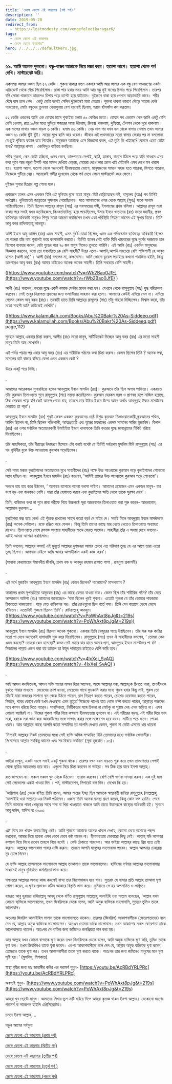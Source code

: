 ```yaml
---
title: 'ভেঙ্গে ফেলো এই কারাগার (ষষ্ঠ পর্ব)'
description: ''
date: 2019-05-20
redirect_from:
  - https://lostmodesty.com/vengefeloeikaragar6/
tags:
  - ভেঙ্গে ফেলো এই কারাগার
  - ভেঙ্গে ফেলো কারাগার"
hero: /../../../defaultHero.jpg
---
```


### ২৯. আমি অনেক শুকনো। বন্ধু-বান্ধব আমাকে নিয়ে মজা করে। হতাশা লাগে। হতাশা থেকে পর্ন দেখি। মাস্টারবেট করি।

একসময় আমার ওজন ছিল ৫২ কেজি। শুকনা থাকার ফলে একবার আমি আর আমার এক বন্ধু বেশ বড়ধরণের একটা এক্সিডেন্ট থেকে বেঁচে গিয়েছিলাম। রাস্তা পার হবার সময় আমি আর বন্ধু দুই বাসের চিপায় পড়ে গিয়েছিলাম। তারপর যদি সোজা থাকতাম তাহলেও চিপায় পড়ে চ্যাপ্টা হয়ে যাইতাম। দুইজনে বাকা হয়ে গেলাম আড়াআড়ি ভাবে। শরীর ঘেঁষে বাস চলে গেল। একটু মোটা হলেই সেদিন দুইজনেই মারা যেতাম। শুকনা থাকার কারণে দৌড়ে সহজে কেউ পারতোনা, মোটা বন্ধুদের তুলনায় খেলাধুলায় বেশ ভালোই ছিলাম, গরমে হাঁসফাঁস কম করতাম।

৫২ কেজি ওজনের আমি এক রোযার মাসে শুকাইয়া হলাম ৫০ কেজির মতো। রোযার পর একমাস কেন জানি একটু বেশি বেশি খেলাম, রাত ১০টার মধ্যে ঘুমিয়ে ফজরের সময় উঠলাম, রিলাক্স থাকলাম, দুশ্চিন্তা, টেনশন থেকে দূরে থাকলাম। এক মাসের মাথায় ওজন বাড়ল ৬ কেজি। হলাম ৫৬ কেজি। দেড় মাস পর যখন হল থেকে বাসায় গেলাম তখন আমার ওজন ৬১ কেজি ছুঁই ছুঁই। মায়ের মুখে হাসি আর ধরেনা। জীবনে এই প্রথমবারের মতো বাসায় ফেরার পর মা বললোনা যে তুই শুকিয়ে কঙ্কাল হয়ে গিয়েছি। মানুষজন আমাকে এসে জিজ্ঞাসা করল, এই তুমি কি খাইছো? কেমনে এতো মোটা হলা? আল্লাহ্‌র কসম। একবিন্দুও বাড়িয়ে বলছিনা।

শরীর শুকনা, কেন মোটা হচ্ছিনা, এসব ভেবে, তালপাতার সেপাই, কাঠি, হ্যাঙ্গার, বাতাস উঠলে পড়ে যাবি সাবধান এসব কথা শুনে আর বন্ধুরা টিশার্ট পরে মাসল দেখিয়ে বেড়ায়, মেয়েরা দেখে আর ক্রাশ খাই মেইনলি এসব দেখে মন খারাপ হয়। হতাশা আসে, হতাশা থেকে অনেকেই হীনমন্যতায় ভোগে, মানুষজনের সামনে সহজ হতে পারেনা, মিশতে পারেনা, নিজেকে গুটিয়ে নেয়। অনেকেই গভীর দুঃখবোধ থেকে পর্ন দেখে ফেলে মাস্টারবেট করে ফেলে।

দুইজন সুপার হিরোর গল্প শোনা যাক।

প্রথমজন হলেন এমন একজন যিনি এই দুনিয়ার বুকে যতো মানুষ হেঁটে বেড়িয়েছেন নবী, রাসূলের (আঃ) পর তিনিই সর্বশ্রেষ্ঠ। দুনিয়াতেই জান্নাতের সুসংবাদ পেয়েছিলেন। সাত আসমানের ওপর থেকে আল্লাহ্‌ (সুবঃ) যাকে সালাম পাঠিয়েছিলেন। তিনি ছিলেন আল্লাহ্‌র রাসূল (সাঃ) এর সবসময়ের সঙ্গী, ইসলামের প্রথম খলিফা। আল্লাহ্‌র রাসূল মারা যাবার পরে সবাই যখন হতবিহব্বল, কিংকর্তব্যবিমূঢ় হয়ে পড়েছিলেন, উমার ইবনে খাত্তাবের (রাঃ) মতো মহাবীর, প্রবল ব্যক্তিত্বের অধিকারী মানুষও শিশুর মতো আচরণ করছিলেন তখন একা পরিস্থিতি নিয়ন্ত্রণ আনেন এই সুপার হিরো। তিনি আবু বকর রাদিআল্লাহু আনহুম।

আলী ইবনে আবু তালিব (রাঃ) এমন সাহসী, এমন দুর্ধর্ষ যোদ্ধা ছিলেন, এমন এক পর্বতসমান ব্যক্তিত্বের অধিকারী ছিলেন যে শত্রুরা তাঁর নাম শুনলেই ভয়ে কাপাকাপি করতো। তিনিই হলেন সেই ব্যক্তি যিনি খায়বারের যুদ্ধে দুর্গের দরজাকে ঢাল হিসেবে ব্যবহার করেন, যেটা যুদ্ধের পরে ৭০ জন মানুষ মিলেও তুলতে পারিনি। এই আলি (রাঃ) একদিন মানুষদের জিজ্ঞাসা করলেন, বলো তো সবচাইতে কে বেশি সাহসী? উত্তর এলো- আপনি,আপনি সবচেয়ে বেশি শক্তিশালী হে আবুল হাসান (আলী রাঃ)’ । আলী (রাঃ) বললেন না, কক্ষনোনা। আমি কোনো ডুয়েল লড়াইয়ে কখনো পরাজিত হইনি, কিন্তু তারপরেও আবু বকর (রাঃ) আমার চাইতেও অনেক অনেক সাহসী। তিনি সবচেয়ে বেশি সাহসী।

([https://www.youtube.com/watch?v=rWb2Bao0JfE](https://www.youtube.com/watch?v=rWb2Bao0JfE) )

আলী (রাঃ) বললেন, বদরের যুদ্ধে একটি কমান্ড সেন্টার স্থাপন করা হল। যেখানে থেকে রাসূলুল্লাহ (সাঃ) যুদ্ধ পরিচালনা করবেন। সেই তাবুর নিরাপত্তা প্রদানের জন্য ভলান্টিয়ার আহবান করা হলো। আমাদের কেউই এগিয়ে গেল না। এগিয়ে গেলেন কেবল আবু বকর (রাঃ)। তরবারী হাতে তিনি আল্লাহ্‌র রাসূলের (সাঃ) তাঁবু পাহারা দিচ্ছিলেন। বিশ্বাস করো, তাঁর মতো সাহসী আমি কাউকেই দেখিনি’।

([https://www.kalamullah.com/Books/Abu%20Bakr%20As-Siddeeq.pdf](https://www.kalamullah.com/Books/Abu%20Bakr%20As-Siddeeq.pdf) page,112)

সুবহান আল্লাহ্‌ একবার চিন্তা করুন, আলীর (রাঃ) মতো মানুষ, সার্টিফিকেট দিচ্ছেন আবু বকর (রাঃ) এর মতো সাহসী মানুষ তিনি আর দেখেননি।

এই পর্যন্ত পড়ার পর এবার আবু বকর (রাঃ) এর শারীরিক গঠনের কথা চিন্তা করুন। কেমন ছিলেন তিনি ? অনেক লম্বা, মাসলের হাট বাজার বসিয়ে ফেলা এমন একজন কেউ ?

উত্তর একটু পরে দিচ্ছি।

.

আমাদের আরেকজন সুপারহিরো হলেন আবদুল্লাহ ইবনে মাসউদ (রাঃ)। কুরআনে তাঁর ছিল অগাধ পান্ডিত্য। একরাতে তাঁর কুরআন তিলাওয়াত শুনে রাসূলুল্লাহ (সাঃ) মন্তব্য করেছিলেন- কুরআন যেরকম সরস ও প্রাণবন্ত রূপে নাজিল হয়েছে, ঠিক সেরকম পড়ে যদি কেই আনন্দ পেতে চায়, তাহলে তার উচিত ইবনে উম্মে আবদ অর্থাৎ আবদুল্লাহ ইবনে মাসউদের কেরাতে তা পড়া’।

আবদুল্লাহ ইবনে মাসঊদ (রাঃ) শুধুই কেবল একজন কুরআনের শ্রেষ্ঠ বিশুদ্ধ কুরআন তিলাওয়াতকারী,কুরআনের পণ্ডিত, আবিদ ছিলেন না, তিনি ছিলেন শক্তিশালী, আত্মপ্রত্যয়ী এবং যুদ্ধের ময়দানের একদম সামনের সারির মুজাহিদ। বিলাল (রাঃ) এর ওপর সর্বাধিক অত্যাচারকারী উমাইইয়া ইবনে খালাফকে তিনি বদরের যুদ্ধে জাহান্নামের টিকিট ধরিয়ে দিয়েছিলেন।

তাঁর সাহসিকতা, তাঁর বীরত্বের উদাহরণ হিসেবে এটা বলাই যথেষ্ট যে তিনিই সর্বপ্রথম মুসলিম যিনি রাসূলুল্লাহ (সাঃ) এর পর পৃথিবীর বুকে উচ্চ আওয়াজে কুরআন পড়েছিলেন।

.

সেই সময় মক্কার কুরাইশদের অত্যাচারের মুখে সাহাবীদের (রাঃ) পক্ষে উচ্চ আওয়াজে কুরআন পড়ে কুরাইশদের শোনানো সম্ভব হচ্ছিল না। আবদুল্লাহ ইবনে মাসঊদ (রাঃ) বললেন, 'আমিই তাদের উচ্চ আওয়াজে কুরআন পড়ে শোনাবো'।

সকলে হায় হায় করে উঠলেন, ‘ আপনার ব্যাপারে আমরা ভরসা পাইনা। আমাদের প্রয়োজন এমন একজন মানুষ- যার বংশ বড় এবং জনবলও বেশি। যারা তাঁর হেফাযত করবে এবং কুরাইশের ক্ষতি থেকে তাকে সুরক্ষা দেবে'।

তিনি, বাকিদের কথা না শুনে ক্বাবা শরীফে গিয়ে উচ্চকন্ঠে সূরা আররহমান তিলাওয়াত করা শুরু করেন- আররহমান, আল্লামাল কুরআন...

কুরাইশরা স্তব্ধ হয়ে গেল! এই পুঁচকে রাখালের সাহস কতো বড়! দে মাইর দে। সবাই মিলে আবদুল্লাহ ইবনে মাসঊদকে (রাঃ) অনেক পেটালো। রক্তে রঞ্জিত করে ফেলল। কিন্তু তিনি তাদের কাছে মার খেতে খেতেও তিলাওয়াত অব্যাহত রাখেন। তিলাওয়াত শেষে রক্তাক্ত অবস্থায় সাহাবীদের মাঝে ফেরত আসেন। সাহাবীরা তাঁর এ অবস্থা দেখে বললেন- এটাই আমরা আশঙ্কা করছিলাম।

তিনি বললেন, আল্লাহ্‌র কসম! এই মুহূর্তে আল্লাহর দুশমনরা আমার চোখে এত পরিমাণ তুচ্ছ যে এর আগে তারা এতো তুচ্ছ ছিলনা। আপনারা চাইলে আমি আবার আগামীকাল একই কাজ করব’।

(সাহাবা কেরামায়ের ঈমানদীপ্ত জীবনি, প্রথম খন্ড ড আবদুর রহমান রাফাত পাশা , রাহনুমা প্রকাশনী)

.

এই মর্দে মুজাহিদ আবদুল্লাহ ইবনে মাসঊদ (রাঃ) কেমন ছিলেন? পালোয়ান? মাসলম্যান ?

আমাদের প্রথম সুপারহিরো আবুবকর (রাঃ) এর কাছে ফেরত যাওয়া যাক। কেমন ছিল তাঁর শারীরিক গঠন? তাঁর মেয়ে আম্মাজান আঈশা (রাঃ) আমাদের জানাচ্ছেন- ‘বাবা ছিলেন খুবই শুকনা। এতোই শুকনা যে তাঁর কোমরে পায়জামা ঠিকমতো থাকতোনা। পড়ে যেত খানিকপর পর। তাঁর চোখগুলো ছিল গর্তে বসা। তিনি যেন বাতাসে ভেসে ভেসে হাঁটতেন। এতোটাই শুকনো ছিলেন তিনি’। রাদিয়াল্লাহু আনহুম। ([https://www.youtube.com/watch?v=PoWhAxt8pJg&t=219s](https://www.youtube.com/watch?v=PoWhAxt8pJg&t=219s))

আবদুল্লাহ ইবনে মাসঊদ (রাঃ) ছিলেন অনেক শুকনো। একবার তিনি খেজুরের গাছে উঠছিলেন। তাঁর সরু সরু কাঠির মতো পা দেখে অনেকেই হাসাহাসি শুরু করে দিয়েছিলেন। রাসূলুল্লাহ (সাঃ) তখন ঐ সাহাবীদের বললেন, ‘ তোমরা কেন এমন করছো? তোমরা কেন হাসছো? কসম সেই সত্তার যার হাতে আমার প্রাণ, আবদুল্লাহ ইবনে মাসঊদের পা যদি মিজানের পাল্লায় ওজন করা হয় তাহলে তা উহুদ পাহাড়ের চাইতেও বেশি ভারি হবে।

([https://www.youtube.com/watch?v=4IxXei_SvAQ](https://www.youtube.com/watch?v=4IxXei_SvAQ) )

.

ভাই আসল কনফিডেন্স, আসল শক্তি গায়ের মাসল দিয়ে আসেনা, আসে আল্লাহ্‌র ভয়, আল্লাহ্‌কে চিনতে পারা, তাওহীদকে বুঝতে পারার মাধ্যমে। মেয়েদের ক্রাশ হওয়া, মেয়েদের সাথে ফুচকামি করার মধ্যে পুরুষ হবার কিছু নাই, পুরুষ তো তাঁরাই যারা ফজরের সালাতে ঘুম থেকে উঠতে পারেন, রাগ নিয়ন্ত্রণ করতে পারেন, চোখের হেফাযত করতে পারেন, নির্জনে, ঘরের কোণে কেউ যখন দেখছেনা এমন মুহূর্তে নিজেকে পাপের হাত থেকে রক্ষা করতে পারেন, আল্লাহ্‌র শত্রুদের মনে কাপন ধরিয়ে দিতে পারে্ন। সাহসিকতা, নির্ভীকতার সঙ্গে চিকনা না মোটকু না সুঠাম দেহ এসব জড়িত না। এসব কোনো ফ্যাক্টরই না। নিজের শুকনা শরীর নিয়ে কক্ষনো হীনমন্যতায় ভুগবেন না। এই শরীরের বড়ত্ব, এই শরীর দিয়ে ভাব মারা, ধরাকে সরা জ্ঞান করা আযরাইলের সঙ্গে সাক্ষাৎ করার সঙ্গে সঙ্গে শেষ হয়ে যাবে। মাটিতে পচে যাবে। পোকা ধরবে। আর আল্লাহ্‌র কাছে আপনি কতো সম্মানিত তা আপনি দেখতে কেমন, শুকনা না মোটা এসবের ধার ধারেনা

‘নিশ্চয়ই আল্লাহর নিকট তোমাদের মধ্যে সেই ব্যক্তি অধিক সম্মানিত যিনি তোমাদের মধ্যে সর্বাধিক খোদাভীরু। নিঃসন্দেহে আল্লাহ সবকিছু জানেন এবং সব বিষয়ে অবহিত’ (সূরা হুজরাত : ১৩)।

.

ভাইয়া দেখুন, একটা বয়সে সবাই একটু শুকনা থাকে। তারপর যখন বয়স বাড়তে শুরু করে তখন তালপেতার সেপাই থেকে ভুড়ির আড়তদার হয়ে যায়। এগুলো নিয়ে চিন্তা করবেন না ভাইয়া। সব ঠিক হয়ে যাবে ইনশা আল্লাহ্‌।

রাত জাগবেন না। সকাল সকাল ঘুম থেকে উঠবেন। ব্যায়াম করবেন। বেশি বেশি খাওয়া দাওয়া করুন। এক দুই মাস সেই লেভেলের একটা খাওয়া দিন । পর্ন, মাস্টারবেশন, সিগারেট বাদ দিন। দেখেন কি হয়।

‘আয়িশাহ (রাঃ) থেকে বর্ণিতঃ তিনি বলেন, আমার মায়ের ইচ্ছা ছিল আমাকে স্বাস্থ্যবতী বানিয়ে রাসূলুল্লাহ (সাল্লাল্লাহু ‘আলাইহি ওয়া সাল্লাম)-এর নিকট পাঠাবেন। এজন্য তিনি অনেক ব্যবস্থা গ্রহণ করেন, কিন্তু কোন ফল হয়নি। শেষে তিনি আমাকে পাকা খেজুরের সাথে শসা বা খিরা খাওয়াতে থাকলে আমি তাতে উত্তমরূপে স্বাস্থ্যের অধিকারী হই। সুনানে আবু দাউদ, হাদিস নং ৩৯০৩

.

এটা নিয়ে মন খারাপ করার কিছু নেই। আমি শুকনো আমাকে অনেক খারাপ দেখায়, কোনো মেয়ে আমাকে পছন্দ করবেনা, আমার বিয়ে হবেনা এসব ভেবে ভেবে কষ্ট পাবেন না। হীনমন্যতায় ভোগারো কিছু নেই। আল্লাহ্‌ যদি আপনার কপালে বিয়ে লিখে রাখেন তাহলে বিয়ে হবেই । কেউ ঠেকাতে পারবেনা। আর ভাইয়া আল্লাহ্‌র কাছে প্রিয় হতে চেষ্টা করুন। আল্লাহ্‌র ভালোবাসা পাবার চেষ্টা করুন। তাহলে আপনি মানুষের ভালোবাসা পাবেন। আল্লাহ্‌ আপনার চেহারায় নূর ঢেলে দিবেন।

যে ব্যক্তি আল্লাহ তাআলাকে ভালোবাসে আল্লাহ তাআলাও তাকে ভালোবাসেন। হাদিসের বর্ণনায় আল্লাহর ভালোবাসার মাধ্যমেই মানুষ দুনিয়াতে জনপ্রিয়তা লাভ করে।

পক্ষান্তরে আল্লাহর অবাধ্য কাজ করলেই বান্দা তার বিরাগভাজন হয়ে যায়। সুতরাং যে বান্দার প্রতি আল্লাহ তাআলা ঘৃণা পোষণ করেন, এ ঘৃণার প্রভাবও কঠিন আকারে বিস্তৃতি লাভ করে। দুনিয়াতে সে হয় অপমানিত ও লাঞ্ছিত।

হজরত আবু হুরায়রা রাদিয়াল্লাহু আনহু থেকে বর্ণিত রাসুলুল্লাহ সাল্লাল্লাহু আলাইহি ওয়া সাল্লাম বলেছেন, ‘আল্লাহ যখন কোনো ব্যক্তিকে ভালোবাসেন, তখন জিবরিলকে ডেকে বলেন, আমি অমুক ব্যক্তিকে ভালোবাসি, সুতরাং তুমিও তাকে ভালোবাস।

অতঃপর জিবরিল আলাইহিস সালাম তাকে ভালোবাসতে থাকেন। তারপর (জিবরিল) আকাশবাসীকে (ফেরেশতাদের) বলে দেন যে, আল্লাহ অমুক ব্যক্তিকে ভালোবাসেন। অতএব তোমরা তাকে ভালোবাস। তখন আকাশের সকল ফেরেশতা তাকে ভালোবাসতে থাকেন। অতঃপর সে ব্যক্তির জন্য জমিনেও জনপ্রিয়তা দান করা হয়।

আর আল্লাহ যখন কোনো বান্দাকে ঘৃণা করেন তখন জিবরিলকে ডেকে বলেন, আমি অমুক ব্যক্তিকে ঘৃণা করি, তুমিও তাকে ঘৃণা কর। তখন জিবরিলও তাকে ঘৃণা করেন। এরপর আকাশবাসীকে বলে দেন যে, আল্লাহ অমুক ব্যক্তিকে ঘৃণা করেন, তোমরাও তাকে ঘৃণা কর। তখন আকাশবাসীরা তাকে ঘৃণা করতে থাকে। অতঃপর তার জন্য জমিনেও মানুষের মনে ঘৃণা সৃষ্টি হয়।’ (মুসলিম, মিশকাত)

স্বাস্থ্য বৃদ্ধির জন্য ডাঃ জাহাঙ্গীর কবির এর পরামর্শ শুনুন- [https://youtu.be/AcRBdYRLPRc](https://youtu.be/AcRBdYRLPRc)

অবশ্যই শুনুন- [https://www.youtube.com/watch?v=PoWhAxt8pJg&t=219s](https://www.youtube.com/watch?v=PoWhAxt8pJg&t=219s)

আমরা খুব ছোটো মানুষ। আমাদের লিখার ভুল ত্রুটি ধরিয়ে দিলে আমরা কৃতজ্ঞ থাকব ইনশা আল্লাহ্‌। যেকোনো ধরণের পরামর্শ বা সাজেশন হাইলি এপ্রিসিয়েটেড।

চলবে ইনশা আল্লাহ্‌ ...

পড়ুন আগের পর্বগুলা

[ভেঙ্গে ফেলো এই কারাগার (প্রথম পর্ব)](https://lostmodesty.com/2019/05/vengefelokaragar1/)

[ভেঙ্গে ফেলো এই কারগার (দ্বিতীয় পর্ব)](https://cms.lostmodesty.com/2019/05/vengefeloeikaragar2/)

[ভেঙ্গে ফেলো এই কারাগার (তৃতীয় পর্ব)](https://cms.lostmodesty.com/2019/05/vengefeloeikaragar3/)

[ভেঙ্গে ফেলো এই কারাগার (চতুর্থ পর্ব )](https://cms.lostmodesty.com/2019/05/vengefeloeikaragar4/)

[ভেঙ্গে ফেলো এই কারাগার (পঞ্চম পর্ব)](https://cms.lostmodesty.com/2019/05/vengefeloeikaragar5/)
